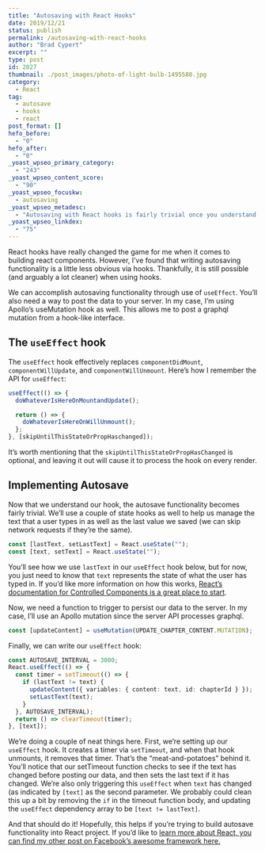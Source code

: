 ```yaml
---
title: "Autosaving with React Hooks"
date: 2019/12/21
status: publish
permalink: /autosaving-with-react-hooks
author: "Brad Cypert"
excerpt: ""
type: post
id: 2027
thumbnail: ./post_images/photo-of-light-bulb-1495580.jpg
category:
  - React
tag:
  - autosave
  - hooks
  - react
post_format: []
hefo_before:
  - "0"
hefo_after:
  - "0"
_yoast_wpseo_primary_category:
  - "243"
_yoast_wpseo_content_score:
  - "90"
_yoast_wpseo_focuskw:
  - autosaving
_yoast_wpseo_metadesc:
  - "Autosaving with React hooks is fairly trivial once you understand React's useEffect hook. Autosaving can be accomplished with useEffect and useState."
_yoast_wpseo_linkdex:
  - "75"
---
```


React hooks have really changed the game for me when it comes to building react components. However, I’ve found that writing autosaving functionality is a little less obvious via hooks. Thankfully, it is still possible (and arguably a lot cleaner) when using hooks.

We can accomplish autosaving functionality through use of `useEffect`. You’ll also need a way to post the data to your server. In my case, I’m using Apollo’s useMutation hook as well. This allows me to post a graphql mutation from a hook-like interface.

## The `useEffect` hook

The `useEffect` hook effectively replaces `componentDidMount`, `componentWillUpdate`, and `componentWillUnmount`. Here’s how I remember the API for `useEffect`:

```typescript
useEffect(() => {
  doWhateverIsHereOnMountandUpdate();

  return () => {
    doWhateverIsHereOnWillUnmount();
  };
}, [skipUntilThisStateOrPropHaschanged]);
```

It’s worth mentioning that the `skipUntilThisStateOrPropHasChanged` is optional, and leaving it out will cause it to process the hook on every render.

## Implementing Autosave

Now that we understand our hook, the autosave functionality becomes fairly trivial. We’ll use a couple of state hooks as well to help us manage the text that a user types in as well as the last value we saved (we can skip network requests if they’re the same).

```typescript
const [lastText, setLastText] = React.useState("");
const [text, setText] = React.useState("");
```

You’ll see how we use `lastText` in our `useEffect` hook below, but for now, you just need to know that `text` represents the state of what the user has typed in. If you’d like more information on how this works, [React’s documentation for Controlled Components is a great place to start](https://reactjs.org/docs/forms.html#controlled-components).

Now, we need a function to trigger to persist our data to the server. In my case, I’ll use an Apollo mutation since the server API processes graphql.

```typescript
const [updateContent] = useMutation(UPDATE_CHAPTER_CONTENT.MUTATION);
```

Finally, we can write our `useEffect` hook:

```typescript
const AUTOSAVE_INTERVAL = 3000;
React.useEffect(() => {
  const timer = setTimeout(() => {
    if (lastText != text) {
      updateContent({ variables: { content: text, id: chapterId } });
      setLastText(text);
    }
  }, AUTOSAVE_INTERVAL);
  return () => clearTimeout(timer);
}, [text]);
```

We’re doing a couple of neat things here. First, we’re setting up our `useEffect` hook. It creates a timer via `setTimeout`, and when that hook unmounts, it removes that timer. That’s the “meat-and-potatoes” behind it. You’ll notice that our setTimeout function checks to see if the text has changed before posting our data, and then sets the last text if it has changed.
We’re also only triggering this `useEffect` when `text` has changed (as indicated by `[text]` as the second parameter. We probably could clean this up a bit by removing the `if` in the timeout function body, and updating the `useEffect` dependency array to be `[text != lastText]`.

And that should do it! Hopefully, this helps if you’re trying to build autosave functionality into React project.
If you’d like to [learn more about React, you can find my other post on Facebook’s awesome framework here.](https://www.bradcypert.com/tag/react/)
